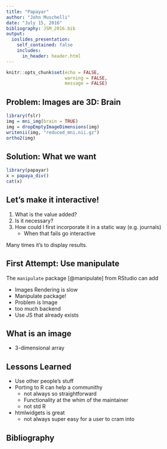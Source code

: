 ```yaml
---
title: "Papayar"
author: "John Muschelli"
date: "July 15, 2016"
bibliography: JSM_2016.bib
output:
  ioslides_presentation:
    self_contained: false
    includes:
      in_header: header.html
---
```


```r
knitr::opts_chunk$set(echo = FALSE, 
                      warning = FALSE, 
                      message = FALSE)
```

## Problem: Images are 3D: Brain

```r
library(fslr)
img = mni_img(brain = TRUE)
img = dropEmptyImageDimensions(img)
writenii(img, "reduced_mni.nii.gz")
ortho2(img)
```

## Solution: What we want

```r
library(papayar)
x = papaya_div()
cat(x)
```

## Let's make it interactive!

1. What is the value added?
2. Is it necessary? 
3. How could I first incorporate it in a static way (e.g. journals)
    - When that fails go interactive
    
Many times it's to display results.


## First Attempt: Use manipulate

The `manipulate` package [@manipulate] from RStudio can add 

- Images Rendering is slow
- Manipulate package!
- Problem is Image
- too much backend
- Use JS that already exists
 

## What is an image

- 3-dimensional array

## Lessons Learned

- Use other people's stuff
- Porting to R can help a communithy
    - not always so straightforward
    - Functionality at the whim of the maintainer
    - not std R
- htmlwidgets is great
    - not always super easy for a user to cram into
    


## Bibliography

